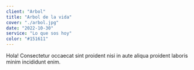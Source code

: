 ```yaml
---
client: "Arbol"
title: "Arbol de la vida"
cover: "./arbol.jpg"
date: "2022-10-30"
service: "Lo que sos hoy"
color: "#151611"
---
```


Hola!
Consectetur occaecat sint proident nisi in aute aliqua proident laboris minim incididunt enim.
